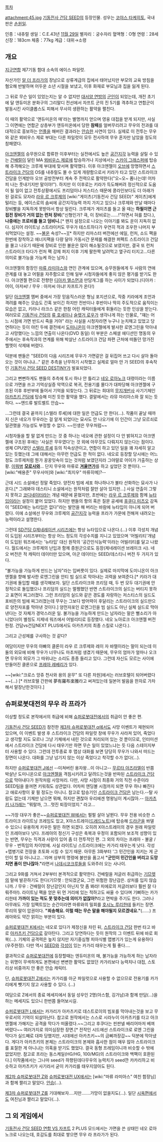[[목차]]

attachment:45.jpg
[[기동전사 건담 SEED]]의 등장인물. 성우는 [[코야스 타케히토]], 국내판은 [[손원일]].

인종：내츄럴 
생일：C.E.43년 [[11월 29일]]
별자리：궁수자리 
혈액형：O형 
연령：28세 
신장：183cm 
체중：77kg 
계급：대위→소령

== 개요 ==

[[지구연합]] 제7기동 함대 소속의 에이스 파일럿.

자산가인 [[알 더 프라가]]의 장남으로 상류계급의 집에서 태어났지만 부모의 교육 방침을 혐오해 반발하며 어두운 소년 시절을 보냈고, 이후 화재로 부모님과 집을 잃게 된다. 

그 뒤로 무슨 일이 있었는지는 알 수 없지만 [[대서양 연방]]의 [[군인]]이 되었는데, 개전 초기에 달 앤듀미온 분화구의 그리말디 전선에서 자프트 군의 진 5기를 격추하고 연합군이 발동시킨 사이클롭스도 피해서 무사히 생환하는 활약을 펼친다.

이 때의 활약으로 '앤듀미온의 매'라는 별명까지 얻으며 영웅 대접을 받게 되지만, 사실 그 이면에는 연합군 상층부가 앤듀미온에서 당한 '''참패'''를 얼버무리려고 무우의 전과를 대대적으로 흥보하는 [[언플]]을 해버린 결과라는 [[안습]]한 사연이 있다. 실제로 이 전투는 무우와 같은 뫼비우스 제로 부대는 다른 파일럿이 모두 전사하여 무우 혼자만 남았을 정도의 참패였다.

[[아크엔젤]]의 승무원으로 합류한 이후부터는 실전에서도 높은 [[공간지각]] 능력을 살릴 수 있는 [[건배럴]]이 달린 MA [[뫼비우스 제로]]에 탑승하거나 지상에서는 [[스카이 그래스퍼]]에 탑승해 추격해오는 크루제 부대에 맞서며 활약했다.
이후 아크엔젤이 [[오브]]에 망명하면서 [[스트라이크 건담]]의 OS를 내츄럴도 몰 수 있게 개량함으로서 키라가 타고 있던 스트라이크 건담을 인계받아 오브 공방전부터 계속 주 전력으로 활약한다("오~오~ 폼나는데! 어차피 나는 풋내기지만 말이야!"). 하지만 이 이후로는 키라가 득도해버려 정신적으로 도움이 될 일이 없고 전투상황에서도 프리덤이나 저스티스 때문에 콩라인보다도 더 아래가 된 걸로도 모자라 [[라우 르 크루제]]의 [wiki:"게이츠(기동전사 건담 SEED)" 게이츠]에게 털리는 등, 에이스로의 솜씨에 공간지각능력 까지 가지고 있으나 크루제와 만날 때마다 장비빨을 지독하게 못받아서 항상 밀린다. 크루제가 게이츠를 들고 올 때는 '''하필이면 근접전 장비가 거의 없는 런처 장비'''("신형인가? 큭, 이 장비로는……!"하면서 혀를 찼다.), '''나중에는 프로비를 들고 덤비니.'''[* 왠지 설정으로 나오는 이야기를 봐도 운이 지독히 없다. 심지어 라이트닝 스트라이커도 무우가 테스트하다가 우연히 적과 조우한 나머지 부숴먹었다는 설정. ~~[[불운]] 속성?~~][* 하지만 리마스터 버전에선 에일, 런처, 소드 팩을 한번에 장착하고 에너지팩을 다량 달아 가동시간 문제를 해결한 퍼펙트 스트라이크 건담을 몰고 나오기 때문에 장비로 인한 불운은 많이 해소될것으로 보였지만, 결국 또 런처 스트라이크 타다가 런처 팩 강제 퍼지 이후 기체 팔한짝 날려먹고 옆구리 터지고...다른 의미로 불가능을 가능케 하는 남자.]

아크엔젤의 함장인 [[마류 라미아스]]와 연인 관계에 있으며, 승무원들에게 두 사람의 연애 관계를 대 놓고 어필을 자주함으로 인해 일부 시청자들에게 좋지 않은 평가를 받기도 한다. 아크엔젤 편으로 전향한 [[디아카 앨스먼]]과 만담개그를 하는 사이가 되었다.(디아카 : 어이, 아저씨! / 무우 : 아저씨 아냐! 자프트가 온다!)

일단 [[아크엔젤]] 멤버 중에서 가장 믿음직스러운 형님 포지션으로, 작중 키라에게 조언과 격려를 해주는 모습도 간혹 보이긴 하지만 전반이나 후반이나 딱히 주도적으로 움직이는 모습은 없고, 키라나 라크스 같은 한참 어린 캐릭터들에게 휘둘리는 듯한 인상을 받는다.
여러모로 [[기동전사 건담]]의 [[류 호세이]]나 [[슬렛거 로우]]가 생각나게 하는 인물로, "쟤는 어느 시점에 가면 반드시 죽을 거야" 라는 사실을 시청자라면 누구나 눈치채고 있었고 당연하다는 듯이 야킨 두에 결전에서 [[도미니온]]이 아크엔젤에게 발사한 로엔그린을 막아내고 사망했다는 느낌의 연출이 나온다(DVD 동일) 이 부분은 스페셜 에디션인 명동의 우주에서는 후속작과의 연계를 위해 박살난 스트라이크 건담 파편 근처에 떠돌던 망가진 헬멧이 삭제돼 버렸다.

덕분에 팬들은 "SEED의 다음 시리즈에 무우가 가면같은 걸 뒤집어 쓰고 다시 살아 돌아 오는 것이 아니냐..." 같은 추측을 난무하기 시작했고 실제로 얼마 안 가 SEED의 후속작인 [[기동전사 건담 SEED DESTINY]]가 발표되었다.

그리고 뻔뻔하게도 팬들의 추측에 토시 하나 안 틀리고 [[네오 로아노크]] 대령이라는 이름으로 가면을 쓰고 기억상실증 악역으로 복귀, 전용기를 몰다가 대파당해 아크엔젤에 구조된 이후 후반부에 들어서 기억을 되찾는다. 그 뒤로는 희대의 [[무지개반사]] 사기기체인 [[아카츠키 건담]]에 탑승해 미친 듯한 활약을 했다. 결말에서는 라뮤 마리아스와 잘 되는 듯하다. ~~앤드류 발트벨트 안습~~

...그런데 결국 끝까지 [스텔라 루셰]에 대한 일은 언급도 안 한다(...). 작품이 끝날 때까지 신은 네오가 무우라는 걸 알게 되었다는 묘사도 안 나오기에 이 인간이 그냥 모르쇠로 일관했을 가능성도 부정할 수 없다. ~~인생은 무우처럼~~

시청자들을 할 말 없게 만드는 것 중 하나는 네오에 관한 설정이 다 안 밝혀지고 아크엔젤에 구조된 후에는 '사실은 무우였다'는 것 외에 아무것도 다뤄지지 않는다는 점이다. 생체 CPU였던 [[스텔라 루셰]] 등의 직속상관이고, 연합이 하고 있던 일을 꽤 자세히 알고 있는 듯했는데 그에 대해서는 아무런 언급도 한 적이 없다. 네오로 등장할 당시에는 어느 정도 크루제처럼 뭔가 꿍꿍잇속이 있는 것처럼 보였던지라 그야말로 어이가 가출하는 상황.
[[이뭐병]]  '''[[모로사와]]'''... 단지 무우와 마류로 '''[[겨울연가]]'''를 하고 싶었던 것 뿐이다. --[wiki:"배용준" 무우사마]와 [wiki:"최지우" 마류히메]?--

근데 시드 소설에선 정말 죽었다. 양전자 빔에 세포 하나하나가 불타 산화하는 묘사가 나온다.[* 그래봐야 데스티니 소설에서는 원작처럼 잘만 살아 있지만...]
사실 연출이 그렇지 못하고 [[코디네이터]]라는 개념 때문에 묻혔지만, 초반에는 [[라우 르 크루제]]와 함께 [[뉴타입]]이라는 설정이 붙어 있었다. 하지만 팬들의 항의 혹은 질문 공세에 [[후쿠다 미츠오]] 감독이 "SEED에는 뉴타입은 없다"라는 발언을 해 버리는 바람에 뉴타입이 아니게 되어 버렸다. 이에 소설에선 무우와 크루제의 [[공간지각]] 능력을 프라가 가문에 전해져 내려오는 능력이라고 설명한다.

그런데 [[SD건담 G제네레이션 시리즈]]에는 항상 뉴타입으로 나온다.(…) 이후 각성치 개념이 도입된 시리즈부터는 항상 어느 정도의 각성수치를 지니고 있었으며 '어빌리티'개념이 도입된 워즈에서는 '뉴타입' 대신 원작의 '공간인식능력'이라는 어빌리티를 달고 나왔다. 월드에서는 크루제의 난입과 함께 증원군으로도 등장(제네레이션 브레이크 시). 네오 버전은 적 캐릭터 데이터만 있으며, 아군 데이터는 SEED/데스티니 버전 두 가지가 있다.

"불가능을 가능하게 만드는 남자"라는 입버릇이 있다. 실제로 마지막에 도미니온이 아크앤젤을 향해 발사한 로엔그린을 안티 빔 실드로 막아내는 괴력을 보여준다.[* 키라가 대기권에 돌입할 때를 생각해보자. 일단 스트라이크와 프리덤 때, 두 번 모두 대기권에 안정적으로 돌입했으나 프리덤의 실드는 멀쩡했던 반면 스트라이크의 실드는 버티지 못하고 표면이 찌그러졌다. 그런 프리덤의 실드와 같은 경도를 자랑하는 저스티스의 실드도 포비든의 빔에 찌그러졌는데 무우는 그보다 방어력이 후달리는 스트라이크의 실드만으로 양전자포를 막아낸 것이다.] 양전자포인 로엔그린을 빔 실드도 아닌 실체 실드로 막아낸다는 것 자체가 경악스러운 일. 불가능을 가능하게 만드는 남자라는 말은 뻘소리가 아니었다(이 별칭도 지제네 워즈에서 어빌리티로 등장했다. 네오 노아로크 아크엔젤 버전 한정. 건담vs건담NEXT PLUS에서도 아카츠키의 최종 스킬로 나온다.).

그리고 근성체를 구사하는 것 같다?

여담이지만 무우의 아빠의 클론이 라우 르 크루제와 레이 자 바렐이라는 말이 되는데 이 둘의 외모에 비해 무우가 너무나도 마초처럼 생겼기 때문에, 무우의 엄마가 얼마나 오크면 무우의 외모가 그 따위냐는 소리도 종종 들리고 있다.
그런데 자신도 모르는 사이에 만들어진 클론으로 [[프레아 레베리]]가 있다. 

~~[wiki:"크로스 앙쥬 천사와 용의 윤무" 또 다른 차원]에서는 러브호텔이 되어버렸다~~(...) [* 러브호텔 간판에 夢有羅布楽雅라고 써져있는데 일본어 발음을 한자로 가차해서 말장난한것이다.]
== 슈퍼로봇대전의 무우 라 프라가 ==
이상할 정도로 본작에서의 취급에 비해 [[슈퍼로봇대전]]에서의 취급이 안 좋은 편.

[[기동전사 건담 SEED]]가 참전한 [[제3차 슈퍼로봇대전 α]]에서도 사망 이벤트가 재현되어 있으며, 이 이벤트 발생 후 스트라이크 건담의 파일럿 창에 무우가 사라져 있어, 죽었다고 생각할 지도 모르나 그냥 기체에서 내린 것으로 처리되어 있는 것 뿐이므로, 인터미션에서 스트라이크 건담에 다시 태우기만 하면 무슨 일이 있었느냐는 듯 다음 스테이지부터 사용할 수 있다. 그런데 전투종료 후 맵상 대화를 보면 당당히 무우가 나와서 떠드는 장면이 나온다. 대화를 그냥 넘기지 않는 이상 죽었다고 착각할 수가 없다(…). 

하지만 [[슈퍼로봇대전 J]]에선 --미쳐버린 용자왕...이 아니고-- [[무르타 아즈라엘]]이 반쯤 박살난 도미니온으로 [[아크엔젤]]을 격침시키려고 달려드는것을 반파된 [[스트라이크 건담]]으로 막아내다가 원작처럼 사망처리. 다만, 사망 시점이 최종화 거의 직전 수준이라 SEED팀을 쓸꺼면 키워줘도 상관없다. 어차피 엔딩볼 시점까지 되면 무우 하나 빠진다고 애로사항이 꽃 필 정도는 아니니. 참고로 탑승기인 [[스트라이크 건담]]은 남는다.--탈 사람도 없는데 기체만 남으면 뭐해, 하지만 괜찮아 우리에겐 명왕님이 계시잖아.-- [[아카츠키 나가레]]는  "뭐랄까, 그...멋진 퇴장이었지." 라고...
 
~~가장 대우가 좋은~~[[슈퍼로봇대전 W]]에서는 펄펄 살아 날뛴다. 무우 전용 비슷한 스트라이크 라이트닝 프레임도 있고, X아스트레이([[드레드노트]])에 탑승해 [[드라군]]을 쏴댈 수 있으니 유용하게 키우든 말든 하면 되겠다. 오히려 X아스트레이의 경우 원래 파일럿인 프레아보다 낫다. 프레아의 정신기 구성은 축복과 우정이 포함되어 보조적 성향이 있는 반면, 무우는 직격과 사랑이 있어 좀 더 전투적인 편. 그 외의 차이는 프레아 - 불굴 / 무우 - 번뜩임의 차이밖에. 사실 라이트닝 스트라이크에는 카가리 태우는게 낫다. 각성+맵병기로 전장을 초토화 시킬 수 있기 때문.
아무튼 3화부터 '그 민간인을 지키는 게 군인이 할 일 아니냐고...'라며 상부의 명령에 불만을 품고서 '''"군인이 민간인을 버리고 도망치면 폼이 안나잖아."'''라면서 [[나데시코]]크루들을 도와주러 오는 사나이. 

그리고 9화를 거쳐서 2부부터 본격적으로 활약한다. 건배럴을 저글러 취급하는 [[기므렛]]의 말에 발끈하기도 한다(기므렛 : 안되겠군요, 그런 위험한 장난감은. 상처를 입지 않습니까. / 무우 : 건배럴이 장난감인지 아닌지 맛 좀 봐라! 피에로의 저글러보다 훨씬 잘 다뤄주마!). 라이트닝 팩을 얻은 뒤 먼 거리에 있는 적하고도 싸울 수 있다며 기뻐하는 카가리한테 '''가까이 있는 적도 못 맞추는데 의미가 없잖아?'''라고 면박을 주기도 한다. 그러나 아무래도 가장 임팩트있는 순간이라면 마류와의 밀회를 [[호시노 루리]]한테 들키는 장면. 루리의 말이 압권이다. '''"죄송해요. 이럴 때는 무슨 말을 해야될지 모르겠네요."'''(……)
프레아와도 약간 얽히는 부분이 있다. 

[[슈퍼로봇대전 K]]에서는 네오로 있다가 제정신을 차린 뒤, [[스트라이크 건담]] 한번 타고 바로 [[아카츠키 건담]]으로 갈아탄다. 그리고 당연하다는 듯이 원작의 그 이벤트 뒤에 바로 회복(...). 기체의 공격력은 높지 않지만 자기중심형 피아식별 맵병기가 있는게 유용하다(우주한정). 다만 역시 [[SEED]]와 [[각성]]이 있는 카가리 태우는게 훨 좋다….

결과적으로 [[슈퍼로봇대전]]에 등장할때는 엔듀미온의 매, 불가능을 가능하게 하는 남자라는 위명이 무색하게도 본편에선 변변한 활약도 없었던 카가리보다 능력치나 대접, 스토리상 비중까지 안 좋은 안습 캐릭터.

단, [[슈퍼로봇대전 Z]]에서는 카가리를 아군 파일럿으로 사용할 수 없으므로 전용기를 카가리에게 뺏기지 않고 사용할 수 있다. (…)

여담으로 Z에서의 종료 메세지에서 동일 성우인 2명(아스함, 깅가남)과 함께 만담(…)을 하는 메세지도 있으니 한번쯤 들어보시길.

[[슈퍼로봇대전 L]]에서는 카가리가 아카츠키로 데스트로이의 빔포를 막아내는것을 보고 무우로서의 기억이 되살아난다. 참고로 원작에서는 스스로 시라누이 아카츠키를 타고 아크엔젤에 가해지는 공격을 막다가 떠올렸다.~~그리고 후쿠다는 핀판넬 배리어마저 베껴버렸다~~ 여러가지로 의미심장한 장면.[* 전작인 시드에선 스트라이크로 로엔 그린을 막다가 실드째로 대파 당했지만, 시데에선 아카츠키~~의 금삐까장갑~~ 덕분에 막아냈다. 게다가 아카츠키의 본체는 스트라이크의 본체와 흡사한 점이 매우 많아 스트라이크를 표절한 게 아니냐는 의혹을 받기도 했었다. 결국 동형 프레임이니까 비슷할 수 밖에 없었지만. 참고로 프라는 동스케일(HG/HG, 100/MG)의 스트라이크와 백팩이 호환된다.] 이작품에서는 그나마 seed가 하향된데다무우의 능력치가 seed깐 카카리하고 비슷하고 아카츠키가 사기라서 굳이 카가리를 태우지않아도 된다.
 
[[제2차 슈퍼로봇대전 Z]]와 [[슈퍼로봇대전 UX]]에서는 [wiki:"마류 라미아스" 여친 함장님]과 함께 짤리고 말았다. [[안습]](...).

[[제3차 슈퍼로봇대전 Z]]를 기대해보자....지만.......가망이 없을지도(...). 일단 [[시옥편]]에서도 여친님과 짤리고 말았다(...).

== 그 외 게임에서 ==
[[기동전사 건담 SEED 연합 VS 자프트]] 2 PLUS 모드에서는 가면을 쓴 상태인 네오 로아노크로 나오는데, 호감도를 최대로 쌓으면 무우 라 프라가가 된다.
